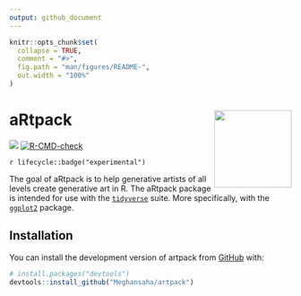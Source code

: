 ```yaml
---
output: github_document
---
```


```r
knitr::opts_chunk$set(
  collapse = TRUE,
  comment = "#>",
  fig.path = "man/figures/README-",
  out.width = "100%"
)

```

# aRtpack <img src="man/figures/logo.png" align="right" height="138"/>

<!-- badges: start -->

[![](https://codecov.io/gh/Meghansaha/artpack/branch/master/graph/badge.svg?token=X1Y9P4QEVC)](https://codecov.io/gh/Meghansaha/artpack) [![R-CMD-check](https://github.com/Meghansaha/artpack/actions/workflows/R-CMD-check.yaml/badge.svg)](https://github.com/Meghansaha/artpack/actions/workflows/R-CMD-check.yaml)

<!-- badges: end -->

`r lifecycle::badge("experimental")`

The goal of aRtpack is to help generative artists of all levels create generative art in R. The aRtpack package is intended for use with the [`tidyverse`](https://www.tidyverse.org/) suite. More specifically, with the [`ggplot2`](https://ggplot2.tidyverse.org/) package.

## Installation

You can install the development version of artpack from [GitHub](https://github.com/) with:

``` r
# install.packages("devtools")
devtools::install_github("Meghansaha/artpack")
```
